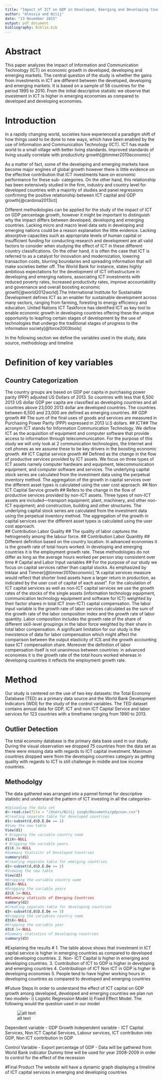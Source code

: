 ```yaml
---
title: "Impact of ICT on GDP in Developed, Emerging and Developing Countries"
author: "Alessia and Nitij"
date: "13 November 2015"
output: pdf_document
bibliography: Biblio.bib
---
```

# Abstract 
This paper analyzes the impact of Information and Communication Technology (ICT) on economic growth in developed, developing and emerging markets. The central question of the study is whether the gains from investments in ICT are different between the developed, developing and emerging markets. It is based on a sample of 58 countries for the period 1995 to 2010. From the initial descriptive statistic we observe that investment in ICT is higher in emerging economies as compared to developed and developing economies.

# Introduction
In a rapidly changing world, societies have experienced a paradigm shift of how things used to be done to new ways, which have been enabled by the use of Information and Communication Technology (ICT). ICT has made world to a small village with better living standards. Improved standards of living usually correlate with productivity growth[@timmer2010economic] 

As a matter of fact, some of the developing and emerging markets have become major engines of global growth however there is little evidence on the effective contribution that ICT investments have on economic performance for these sub- categories. On the other hand, this relationship has been extensively studied in the firm, industry and country level for developed countries with a majority of studies and panel regressions confirming the positive relationship between ICT capital and GDP growth[@cardona2013ict]

Different methodologies can be applied for the study of the impact of ICT on GDP percentage growth, however it might be important to distinguish why the impact differs between developed, developing and emerging countries. Lacking micro and macro level data sets in developing and emerging nations could be a reason explanation the little evidence. Lacking absorptive capacities such as appropriate levels of human capital or insufficient funding for conducting research and development are all valid factors to consider when studying the effect of ICT in these different country classifications. On the other hand, it is often the case that ICT is referred to as a catalyst for innovation and modernization, lowering transaction costs, blurring boundaries and spreading information that will make societies better off.  The World Bank for instance, states highly ambitious expectations for the development of ICT infrastructure in developing and emerging nations, associating ICT investments with reduced poverty rates, increased productivity rates, improve accountability and governance and overall boosting economic growth[@world2012world].The International Institute for Sustainable Development defines ICT as an enabler for sustainable development across many sectors, ranging from farming, foresting to energy efficiency and education. United Nations ICT Taskforce has identified ICT as key tool to enable economic growth in developing countries offering these the unique opportunity to leapfrog certain stages of development by the use of technologies that undergo the traditional stages of progress to the information society[@force2003tools]

In the following section we define the variables used in the study, data source, methodology and timeline

# Definition of key variables #
## Country Categorization ##
The country groups are based on GDP per capita in purchasing power parity (PPP) adjusted US Dollars of 2013. So countries with less that 6,500 2013 US dollar GDP per capita are classified as developing countries and all countries above 23,000 2013 dollar are developed countries. The countries between 6,500 and 23,000 are defined as emerging countries.
## GDP growth ##
The sum of the final uses of goods and services are measured in Purchasing Power Parity (PPP) expressed in 2013 U.S dollars.
## ICT##
The acronym ICT stands for Information Communication Technology. We define ICT as the acquisition of equipment and computer software that provide access to information through telecommunication. For the purpose of this study we will only look at 2 communication technologies, the Internet and cell phones as we assume these to be key drivers in the boosting economic growth.
## ICT Capital service growth ##
Defined as the change in the flow of productive services provided by ICT assets. We focus on three types of ICT assets namely computer hardware and equipment, telecommunication equipment, and computer software and services. The underlying capital stock series are calculated from the investment data using the perpetual inventory method. The aggregation of the growth in capital services over the different asset types is calculated using the user cost approach.
##	Non ICT Capital Service growth ##
Refers to the change in the flow of productive services provided by non-ICT assets. Three types of non-ICT assets are included—transport equipment; plant, machinery, and other non-ICT equipment; and construction, building and other structures. The underlying capital stock series are calculated from the investment data using the perpetual inventory method. The aggregation of the growth in capital services over the different asset types is calculated using the user cost approach.	
##	Contribution Labor Quality ##
The quality of labor captures the hetrogeneity among the labour force. 
## 	Contribution Labor Quantity ##
Different definition based on the country location. In advanced economies it is the growth rate of total hours worked. In developing and emerging countries it is the employment growth rate. These methodologies do not differ as long as the average hours worked per person stay consistent over time
# Capital and Labor Input variables ##
For the purpose of our study we focus on capital services rather than capital stocks. As emphasized by Inklaar and Timmer[@timmer2010economic].“A capital services measure would reflect that shorter lived assets have a larger return in production, as indicated by the user cost of capital of each asset”. For the calculation of ICT capital services as well as non-ICT capital services we use the growth rates of the stocks of the single assets (information technology equipment, communication technology equipment and software for ICT) weighted by their factor shares in total ICT (non-ICT) capital compensation. The labor input variable is the growth rate of labor services calculated as the sum of the growth rate of the labor composition index and the growth rate of labor quantity. Labor composition includes the growth rate of the share of different skill-level groupings in the labor force weighted by their share in total labor compensation. A significant limitation for our study is the inexistence of data for labor compensation which might affect the comparison between the output elasticity of ICS and the growth accounting base ICT compensation share. Moreover the definition of labor compensation itself is not unanimous between countries: in advanced economies it is the growth rate of the total hours worked whereas in developing countries it reflects the employment growth rate. 

# Method #
Our study is centered on the use of two key datasets: the Total Economy Database (TED) as a primary data source and the World Bank Development Indicators (WDI) for the study of the control variables. The TED dataset contains annual data for GDP, ICT and non ICT Capital Service and labor services for 123 countries with a timeframe ranging from 1990 to 2013.

## Outlier Detection ##
The total economy database is the primary data base used in our study. During the visual observation we dropped 75 countries from the data set as there were missing data with regards to ICT capital investment. Maximum countries dropped were from the developing countries category as getting quality with regards to ICT is still challenge in middle and low income countries. 

## Methodolgy ##
The data gathered was arranged into a pannel format for descriptive statistic and understand the pattern of ICT investing in all the categories-

```r
#Uploading the data set
d<-read.csv(file = "/Users/Nitij singh/Documents/gdpcoun.csv")
#Creating separate table for developed countries
d1<-subset(d,d$D.E.De == 1)
#View the new table
View(d1)
# Dropping the variable country name
d1$X<-NULL
# Dropping the variable years
d1$X.1<-NULL
#Summary Statisitc of Developed Countries
summary(d1)
#Creating separate table for emerging countries
d2<-subset(d,d$D.E.De == 2)
#Viewing the new table
View(d2)
#Dropping the variable country name
d2$X<-NULL
#Dropping the variable years
d2$X.1<-NULL
##Summary statisitc of Emerging Countries
summary(d2)
#Creating separate table for developing countries
d3<-subset(d,d$D.E.De == 3)
#Dropping the variables country name
d3$X<-NULL
#Dropping the variable year
d3$X.1<-NULL
#Summary statistics of Developing countries 
summary(d3)
```
#Explaining the results #
1. The table above shows that investment in ICT capital service is higher in emerging countries as compared to developed and developing countries.
2. Non- ICT Capital is higher in emerging and developing countries.
3. Contribution of ICT to GDP is higher in developing and emerging countries 
4. Contributiopn of ICT Non ICT in GDP is higher in developing economies 
5. People tend to have higher working hours in developing countries as compared to developed and emerging countries

#Future Steps 
In order to understand the effect of ICT capital on GDP growth among developed, developed and emerging countries we plan run two models- i) Logistic Regression Model ii) Fixed Effect Model. The following would the question used in our model

![alt text](Equation.png "")

Dependent variable - GDP Growth
Independent variable - ICT Capital Services, Non ICT Capital Services, Labour services, ICT contributon into GDP, Non ICT contribution in GDP

Control Variable - Export percentage of GDP - Data will be gathered from World Bank indicator 
                   Dummy time will be used for year 2008-2009 in order to control for the effect of the recession 
                  
                 
#Final Product
The website will have a dynamic graph displaying a timeline of ICT capital services in emerging and developing countries









